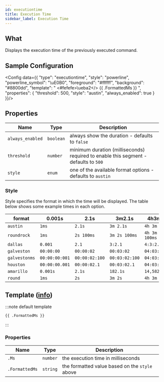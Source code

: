 ```yaml
---
id: executiontime
title: Execution Time
sidebar_label: Execution Time
---
```


## What

Displays the execution time of the previously executed command.

## Sample Configuration


<Config data={{
  "type": "executiontime",
  "style": "powerline",
  "powerline_symbol": "\uE0B0",
  "foreground": "#ffffff",
  "background": "#8800dd",
  "template": " <#fefefe>\ueba2</> {{ .FormattedMs }} ",
  "properties": {
    "threshold": 500,
    "style": "austin",
    "always_enabled": true
  }
}}/>

## Properties

| Name             | Type      | Description                                                                         |
| ---------------- | --------- | ----------------------------------------------------------------------------------- |
| `always_enabled` | `boolean` | always show the duration - defaults to `false`                                      |
| `threshold`      | `number`  | minimum duration (milliseconds) required to enable this segment - defaults to `500` |
| `style`          | `enum`    | one of the available format options - defaults to `austin`                          |

### Style

Style specifies the format in which the time will be displayed. The table below shows some example times in each option.

| format        | 0.001s         | 2.1s           | 3m2.1s         | 4h3m2.1s         |
| ------------- | -------------- | -------------- | -------------- | ---------------- |
| `austin`      | `1ms`          | `2.1s`         | `3m 2.1s`      | `4h 3m 2.1s`     |
| `roundrock`   | `1ms`          | `2s 100ms`     | `3m 2s 100ms`  | `4h 3m 2s 100ms` |
| `dallas`      | `0.001`        | `2.1`          | `3:2.1`        | `4:3:2.1`        |
| `galveston`   | `00:00:00`     | `00:00:02`     | `00:03:02`     | `04:03:02`       |
| `galvestonms` | `00:00:00:001` | `00:00:02:100` | `00:03:02:100` | `04:03:02:100`   |
| `houston`     | `00:00:00.001` | `00:00:02.1`   | `00:03:02.1`   | `04:03:02.1`     |
| `amarillo`    | `0.001s`       | `2.1s`         | `182.1s`       | `14,582.1s`      |
| `round`       | `1ms`          | `2s`           | `3m 2s`        | `4h 3m`          |

## Template ([info][templates])

:::note default template

```template
{{ .FormattedMs }}
```

:::

### Properties

| Name           | Type     | Description                                    |
| -------------- | -------- | ---------------------------------------------- |
| `.Ms`          | `number` | the execution time in milliseconds             |
| `.FormattedMs` | `string` | the formatted value based on the `style` above |

[templates]: /docs/configuration/templates
